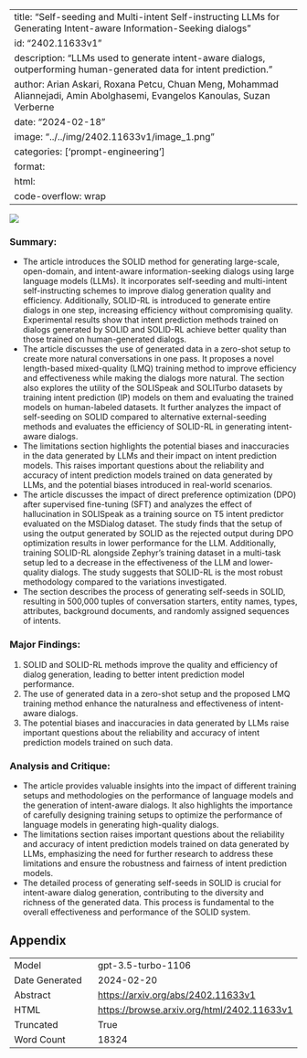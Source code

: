 
---
title: "Self-seeding and Multi-intent Self-instructing LLMs for Generating Intent-aware Information-Seeking dialogs"
id: "2402.11633v1"
description: "LLMs used to generate intent-aware dialogs, outperforming human-generated data for intent prediction."
author: Arian Askari, Roxana Petcu, Chuan Meng, Mohammad Aliannejadi, Amin Abolghasemi, Evangelos Kanoulas, Suzan Verberne
date: "2024-02-18"
image: "../../img/2402.11633v1/image_1.png"
categories: ['prompt-engineering']
format:
  html:
    code-overflow: wrap
---

![](../../img/2402.11633v1/image_1.png)

### Summary:
- The article introduces the SOLID method for generating large-scale, open-domain, and intent-aware information-seeking dialogs using large language models (LLMs). It incorporates self-seeding and multi-intent self-instructing schemes to improve dialog generation quality and efficiency. Additionally, SOLID-RL is introduced to generate entire dialogs in one step, increasing efficiency without compromising quality. Experimental results show that intent prediction methods trained on dialogs generated by SOLID and SOLID-RL achieve better quality than those trained on human-generated dialogs.
- The article discusses the use of generated data in a zero-shot setup to create more natural conversations in one pass. It proposes a novel length-based mixed-quality (LMQ) training method to improve efficiency and effectiveness while making the dialogs more natural. The section also explores the utility of the SOLISpeak and SOLITurbo datasets by training intent prediction (IP) models on them and evaluating the trained models on human-labeled datasets. It further analyzes the impact of self-seeding on SOLID compared to alternative external-seeding methods and evaluates the efficiency of SOLID-RL in generating intent-aware dialogs.
- The limitations section highlights the potential biases and inaccuracies in the data generated by LLMs and their impact on intent prediction models. This raises important questions about the reliability and accuracy of intent prediction models trained on data generated by LLMs, and the potential biases introduced in real-world scenarios.
- The article discusses the impact of direct preference optimization (DPO) after supervised fine-tuning (SFT) and analyzes the effect of hallucination in SOLISpeak as a training source on T5 intent predictor evaluated on the MSDialog dataset. The study finds that the setup of using the output generated by SOLID as the rejected output during DPO optimization results in lower performance for the LLM. Additionally, training SOLID-RL alongside Zephyr’s training dataset in a multi-task setup led to a decrease in the effectiveness of the LLM and lower-quality dialogs. The study suggests that SOLID-RL is the most robust methodology compared to the variations investigated.
- The section describes the process of generating self-seeds in SOLID, resulting in 500,000 tuples of conversation starters, entity names, types, attributes, background documents, and randomly assigned sequences of intents.

### Major Findings:
1. SOLID and SOLID-RL methods improve the quality and efficiency of dialog generation, leading to better intent prediction model performance.
2. The use of generated data in a zero-shot setup and the proposed LMQ training method enhance the naturalness and effectiveness of intent-aware dialogs.
3. The potential biases and inaccuracies in data generated by LLMs raise important questions about the reliability and accuracy of intent prediction models trained on such data.

### Analysis and Critique:
- The article provides valuable insights into the impact of different training setups and methodologies on the performance of language models and the generation of intent-aware dialogs. It also highlights the importance of carefully designing training setups to optimize the performance of language models in generating high-quality dialogs.
- The limitations section raises important questions about the reliability and accuracy of intent prediction models trained on data generated by LLMs, emphasizing the need for further research to address these limitations and ensure the robustness and fairness of intent prediction models.
- The detailed process of generating self-seeds in SOLID is crucial for intent-aware dialog generation, contributing to the diversity and richness of the generated data. This process is fundamental to the overall effectiveness and performance of the SOLID system.

## Appendix

|          |          |
|----------|----------|
| Model     | gpt-3.5-turbo-1106       |
| Date Generated     | 2024-02-20       |
| Abstract | [https://arxiv.org/abs/2402.11633v1](https://arxiv.org/abs/2402.11633v1)        |
| HTML     | [https://browse.arxiv.org/html/2402.11633v1](https://browse.arxiv.org/html/2402.11633v1)       |
| Truncated       | True       |
| Word Count       | 18324       |